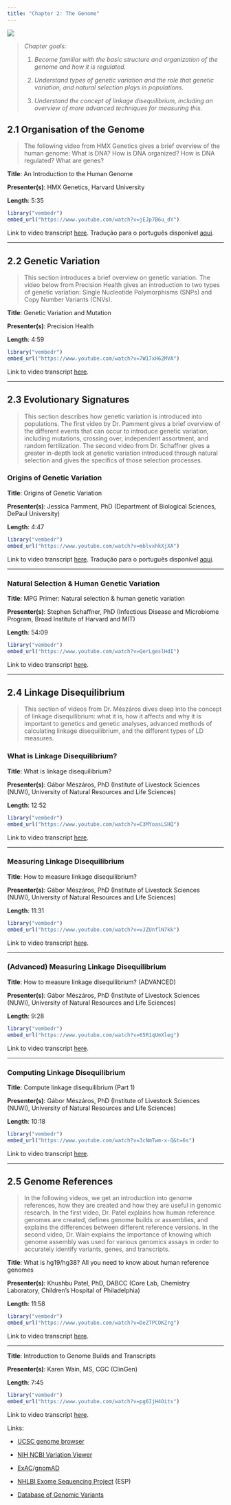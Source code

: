 ```yaml
---
title: "Chapter 2: The Genome"
---
```


![](02_genome.jpg)

> *Chapter goals:*
>
> 1.  *Become familiar with the basic structure and organization of the genome and how it is regulated.*
>
> 2.  *Understand types of genetic variation and the role that genetic variation, and natural selection plays in populations.*
>
> 3.  *Understand the concept of linkage disequilibrium, including an overview of more advanced techniques for measuring this.*

## 2.1 Organisation of the Genome {#sec-section1}

> The following video from HMX Genetics gives a brief overview of the human genome: What is DNA? How is DNA organized? How is DNA regulated? What are genes?

**Title**: An Introduction to the Human Genome

**Presenter(s)**: HMX Genetics, Harvard University

**Length**: 5:35

```r
library("vembedr")
embed_url("https://www.youtube.com/watch?v=jEJp7B6u_dY")
```

Link to video transcript [here](chapter2.1_transcript.qmd). Tradução para o português disponível [aqui](chapter2.1_transcript_portugues.qmd#sec-section1).

------------------------------------------------------------------------

## 2.2 Genetic Variation {#sec-section2}

> This section introduces a brief overview on genetic variation. The video below from Precision Health gives an introduction to two types of genetic variation: Single Nucleotide Polymorphisms (SNPs) and Copy Number Variants (CNVs).

**Title**: Genetic Variation and Mutation

**Presenter(s)**: Precision Health

**Length**: 4:59

```r
library("vembedr")
embed_url("https://www.youtube.com/watch?v=7W17xH62MVA")
```

Link to video transcript [here](chapter2.2_transcript.qmd).

------------------------------------------------------------------------

## 2.3 Evolutionary Signatures {#sec-section3}

> This section describes how genetic variation is introduced into populations. The first video by Dr. Pamment gives a brief overview of the different events that can occur to introduce genetic variation, including mutations, crossing over, independent assortment, and random fertilization. The second video from Dr. Schaffner gives a greater in-depth look at genetic variation introduced through natural selection and gives the specifics of those selection processes.

### Origins of Genetic Variation

**Title**: Origins of Genetic Variation

**Presenter(s)**: Jessica Pamment, PhD (Department of Biological Sciences, DePaul University)

**Length**: 4:47

```r
library("vembedr")
embed_url("https://www.youtube.com/watch?v=mblvxhkXjXA")
```

Link to video transcript [here](chapter2.3_transcript.qmd#sec-origins). Tradução para o português disponível [aqui](chapter2.3_transcript_portugues.qmd#sec-section1).

------------------------------------------------------------------------

### Natural Selection & Human Genetic Variation

**Title**: MPG Primer: Natural selection & human genetic variation

**Presenter(s)**: Stephen Schaffner, PhD (Infectious Disease and Microbiome Program, Broad Institute of Harvard and MIT)

**Length**: 54:09

```r
library("vembedr")
embed_url("https://www.youtube.com/watch?v=QerLgeslHdI")
```

Link to video transcript [here](chapter2.3_transcript.qmd#sec-selection).

------------------------------------------------------------------------

## 2.4 Linkage Disequilibrium {#sec-section4}

> This section of videos from Dr. Mészáros dives deep into the concept of linkage disequilibrium: what it is, how it affects and why it is important to genetics and genetic analyses, advanced methods of calculating linkage disequilibrium, and the different types of LD measures.

### What is Linkage Disequilibrium?

**Title**: What is linkage disequilibrium?

**Presenter(s)**: Gábor Mészáros, PhD (Institute of Livestock Sciences (NUWI), University of Natural Resources and Life Sciences)

**Length**: 12:52

```r
library("vembedr")
embed_url("https://www.youtube.com/watch?v=C3MYoasLSHQ")
```

Link to video transcript [here](chapter2.4_transcript.qmd#sec-video1).

------------------------------------------------------------------------

### Measuring Linkage Disequilibrium

**Title**: How to measure linkage disequilibrium?

**Presenter(s)**: Gábor Mészáros, PhD (Institute of Livestock Sciences (NUWI), University of Natural Resources and Life Sciences)

**Length**: 11:31

```r
library("vembedr")
embed_url("https://www.youtube.com/watch?v=vJZUnflN7kk")
```

Link to video transcript [here](chapter2.4_transcript.qmd#sec-video2).

------------------------------------------------------------------------

### (Advanced) Measuring Linkage Disequilibrium

**Title**: How to measure linkage disequilibrium? (ADVANCED)

**Presenter(s)**: Gábor Mészáros, PhD (Institute of Livestock Sciences (NUWI), University of Natural Resources and Life Sciences)

**Length**: 9:28

```r
library("vembedr")
embed_url("https://www.youtube.com/watch?v=65R1qUmXleg")
```

Link to video transcript [here](chapter2.4_transcript.qmd#sec-video3).

------------------------------------------------------------------------

### Computing Linkage Disequilibrium

**Title**: Compute linkage disequilibrium (Part 1)

**Presenter(s)**: Gábor Mészáros, PhD (Institute of Livestock Sciences (NUWI), University of Natural Resources and Life Sciences)

**Length**: 10:18

```r
library("vembedr")
embed_url("https://www.youtube.com/watch?v=3cNmTwm-x-Q&t=6s")
```

Link to video transcript [here](chapter2.4_transcript.qmd#sec-video4).

------------------------------------------------------------------------

## 2.5 Genome References {#sec-section5}

> In the following videos, we get an introduction into genome references, how they are created and how they are useful in genomic research. In the first video, Dr. Patel explains how human reference genomes are created, defines genome builds or assemblies, and explains the differences between different reference versions. In the second video, Dr. Wain explains the importance of knowing which genome assembly was used for various genomics assays in order to accurately identify variants, genes, and transcripts.

**Title**: What is hg19/hg38? All you need to know about human reference genomes

**Presenter(s)**: Khushbu Patel, PhD, DABCC (Core Lab, Chemistry Laboratory, Children's Hospital of Philadelphia)

**Length**: 11:58

```r
library("vembedr")
embed_url("https://www.youtube.com/watch?v=DeZTPCOKZrg")
```

Link to video transcript [here](chapter2.5_transcript.qmd#sec-section1).

------------------------------------------------------------------------

**Title**: Introduction to Genome Builds and Transcripts

**Presenter(s)**: Karen Wain, MS, CGC (ClinGen)

**Length**: 7:45

```r
library("vembedr")
embed_url("https://www.youtube.com/watch?v=pg6IjH4Oits")
```

Link to video transcript [here](chapter2.5_transcript.qmd#sec-section2).

Links:

-   [UCSC genome browser](http://genome.ucsc.edu)

-   [NIH NCBI Variation Viewer](https://www.ncbi.nlm.nih.gov/variation/view)

-   [ExAC](http://exac.broadinstitute.org)/[gnomAD](http://gnomad.broadinstitute.org)

-   [NHLBI Exome Sequencing Project](http://evs.gs.washington.edu/EVS/) (ESP)

-   [Database of Genomic Variants](http://dgv.tcag.ca/dgv/app/home)
